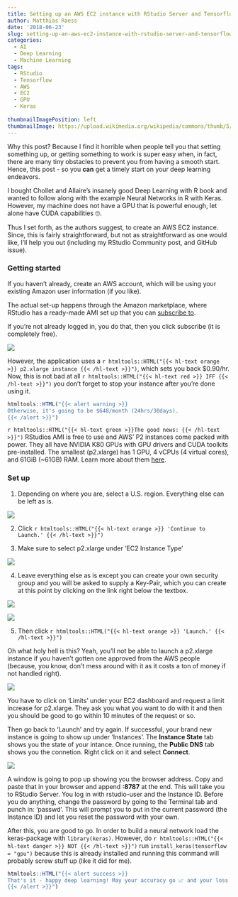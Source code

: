```yaml
---
title: Setting up an AWS EC2 instance with RStudio Server and Tensorflow GPU
author: Matthias Raess
date: '2018-06-23'
slug: setting-up-an-aws-ec2-instance-with-rstudio-server-and-tensorflow-gpu
categories:
  - AI
  - Deep Learning
  - Machine Learning
tags:
  - RStudio
  - Tensorflow
  - AWS
  - EC2
  - GPU
  - Keras
  
thumbnailImagePosition: left
thumbnailImage: https://upload.wikimedia.org/wikipedia/commons/thumb/5/5c/AWS_Simple_Icons_AWS_Cloud.svg/480px-AWS_Simple_Icons_AWS_Cloud.svg.png
---
```



Why this post? Because I find it horrible when people tell you that setting something up, or getting something to work is super easy when, in fact, there are many tiny obstacles to prevent you from having a smooth start. Hence, this post - so you **can** get a timely start on your deep learning endeavors.

I bought Chollet and Allaire's insanely good Deep Learning with R book and wanted to follow along with the example Neural Networks in R with Keras. However, my machine does not have a GPU that is powerful enough, let alone have CUDA capabilities 🙄. 

Thus I set forth, as the authors suggest, to create an AWS EC2 instance. Since, this is fairly straightforward, but not as straightforward as one would like, I'll help you out (including my RStudio Community post, and GitHub issue).

### Getting started

If you haven't already, create an AWS account, which will be using your existing Amazon user information (if you like).

The actual set-up happens through the Amazon marketplace, where RStudio has a ready-made AMI set up that you can [subscribe to](https://aws.amazon.com/marketplace/pp/B0785SXYB2).

If you're not already logged in, you do that, then you click subscribe (it is completely free).

![](/post/2018-06-23-setting-up-an-aws-ec2-instance-with-rstudio-server-and-tensorflow-gpu_files/0.png)

However, the application uses a `r htmltools::HTML("{{< hl-text orange >}} p2.xlarge instance {{< /hl-text >}}")`, which sets you back \$0.90/hr. Now, this is not bad at all `r htmltools::HTML("{{< hl-text red >}} IFF {{< /hl-text >}}")` you don't forget to stop your instance after you're done using it. 

```r
htmltools::HTML("{{< alert warning >}}
Otherwise, it's going to be $648/month (24hrs/30days).
{{< /alert >}}")
```

`r htmltools::HTML("{{< hl-text green >}}The good news: {{< /hl-text >}}")` RStudios AMI is free to use and AWS' P2 instances come packed with power. They all have NVIDIA K80 GPUs with GPU drivers and CUDA toolkits pre-installed. The smallest (p2.xlarge) has 1 GPU, 4 vCPUs (4 virtual cores), and 61GiB (~61GB) RAM. Learn more about them [here](https://aws.amazon.com/ec2/instance-types/p2/).


### Set up

1. Depending on where you are, select a U.S. region. Everything else can be left as is.

![](/post/2018-06-23-setting-up-an-aws-ec2-instance-with-rstudio-server-and-tensorflow-gpu_files/1.png)

2. Click `r htmltools::HTML("{{< hl-text orange >}} 'Continue to Launch.' {{< /hl-text >}}")`


3. Make sure to select p2.xlarge under 'EC2 Instance Type'

![](/post/2018-06-23-setting-up-an-aws-ec2-instance-with-rstudio-server-and-tensorflow-gpu_files/2.png)

4. Leave everything else as is except you can create your own security group and you will be asked to supply a Key-Pair, which you can create at this point by clicking on the link right below the textbox.

![](/post/2018-06-23-setting-up-an-aws-ec2-instance-with-rstudio-server-and-tensorflow-gpu_files/3.png)

![](/post/2018-06-23-setting-up-an-aws-ec2-instance-with-rstudio-server-and-tensorflow-gpu_files/4.png)

5. Then click `r htmltools::HTML("{{< hl-text orange >}} 'Launch.' {{< /hl-text >}}")`

Oh what holy hell is this? Yeah, you'll not be able to launch a p2.xlarge instance if you haven't gotten one approved from the AWS people (because, you know, don't mess around with it as it costs a ton of money if not handled right).\     


![](/post/2018-06-23-setting-up-an-aws-ec2-instance-with-rstudio-server-and-tensorflow-gpu_files/5.png)  

You have to click on 'Limits' under your EC2 dashboard and request a limit increase for p2.xlarge. They ask you what you want to do with it and then you should be good to go within 10 minutes of the request or so.  

Then go back to 'Launch' and try again. If successful, your brand new instance is going to show up under 'Instances'. The **Instance State** tab shows you the state of your intance. Once running, the **Public DNS** tab shows you the connetion. Right click on it and select **Connect**.  

![](/post/2018-06-23-setting-up-an-aws-ec2-instance-with-rstudio-server-and-tensorflow-gpu_files/6.png)  

A window is going to pop up showing you the browser address. Copy and paste that in your browser and append **:8787** at the end. This will take you to RStudio Server. You log in with rstudio-user and the Instance ID. Before you do anything,  change the password by going to the Terminal tab and punch in: 'passwd'. This will prompt you to put in the current password (the Instance ID) and let you reset the password with your own.

After this, you are good to go. In order to build a neural network load the keras-package with ``` library(keras)```. However, do `r htmltools::HTML("{{< hl-text danger >}} NOT {{< /hl-text >}}")` run ```install_keras(tensorflow = "gpu")``` because this is already installed and running this command will probably screw stuff up (like it did for me).  


```r
htmltools::HTML("{{< alert success >}}
That's it - happy deep learning! May your accuracy go 📈 and your loss 📉.
{{< /alert >}}")
```

